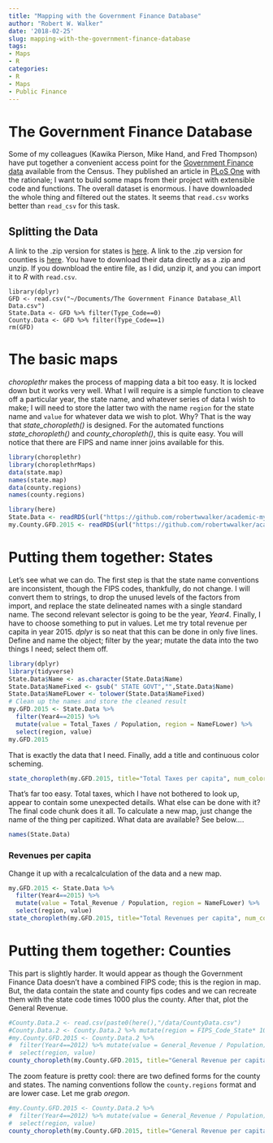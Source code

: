 ---
title: "Mapping with the Government Finance Database"
author: "Robert W. Walker"
date: '2018-02-25'
slug: mapping-with-the-government-finance-database
tags:
- Maps
- R
categories:
- R
- Maps
- Public Finance
---

# The Government Finance Database

Some of my colleagues (Kawika Pierson, Mike Hand, and Fred Thompson) have put together a convenient access point for the [Government Finance data](http://willamette.edu/mba/research_impact/public_datasets/index.html) available from the Census.  They published an article in [PLoS One](http://journals.plos.org/plosone/article/file?id=10.1371/journal.pone.0130119&type=printable) with the rationale;  I want to build some maps from their project with extensible code and functions.  The overall dataset is enormous.  I have downloaded the whole thing and filtered out the states.  It seems that `read.csv` works better than `read_csv` for this task.  

## Splitting the Data

A link to the .zip version for states is [here](http://www.willamette.edu/~kpierson/TheGovernmentFinanceDatabase_StateData.zip).  A link to the .zip version for counties is [here](http://www.willamette.edu/~kpierson/TheGovernmentFinanceDatabase_CountyData.zip).  You have to download their data directly as a .zip and unzip.  If you downbload the entire file, as I did, unzip it, and you can import it to $R$ with `read.csv`.

```
library(dplyr)
GFD <- read.csv("~/Documents/The Government Finance Database_All Data.csv")
State.Data <- GFD %>% filter(Type_Code==0)
County.Data <- GFD %>% filter(Type_Code==1)
rm(GFD)
```

# The basic maps

*choroplethr* makes the process of mapping data a bit too easy.  It is locked down but it works very well.  What I will require is a simple function to cleave off a particular year, the state name, and whatever series of data I wish to make; I will need to store the latter two with the name `region` for the state name and `value` for whatever data we wish to plot.  Why?  That is the way that *state_choropleth()* is designed.  For the automated functions *state_choropleth()* and *county_choropleth()*, this is quite easy.  You will notice that there are FIPS and name inner joins available for this.

```{r MapsDataBase, warning=FALSE, message=FALSE}
library(choroplethr)
library(choroplethrMaps)
data(state.map)
names(state.map)
data(county.regions)
names(county.regions)
```

```{r LData, eval=TRUE, echo=FALSE, message=FALSE, warning=FALSE}
library(here)
State.Data <- readRDS(url("https://github.com/robertwwalker/academic-mymod/raw/master/data/StateGFD.rds"))
my.County.GFD.2015 <- readRDS(url("https://github.com/robertwwalker/academic-mymod/raw/master/data/CountyGFD.rds"))
```

# Putting them together: States

Let's see what we can do.  The first step is that the state name conventions are inconsistent, though the FIPS codes, thankfully, do not change.  I will convert them to strings, to drop the unused levels of the factors from import, and replace the state delineated names with a single standard name.  The second relevant selector is going to be the year, *Year4*.  Finally, I have to choose something to put in values.  Let me try total revenue per capita in year 2015.  *dplyr* is so neat that this can be done in only five lines.  Define and name the object; filter by the year; mutate the data into the two things I need; select them off.

```{r DataBackground, message=FALSE,warning=FALSE}
library(dplyr)
library(tidyverse)
State.Data$Name <- as.character(State.Data$Name)
State.Data$NameFixed <- gsub(" STATE GOVT","",State.Data$Name)
State.Data$NameFLower <- tolower(State.Data$NameFixed)
# Clean up the names and store the cleaned result
my.GFD.2015 <- State.Data %>% 
  filter(Year4==2015) %>%
  mutate(value = Total_Taxes / Population, region = NameFLower) %>%
  select(region, value)
my.GFD.2015
```

That is exactly the data that I need.  Finally, add a title and continuous color scheming.

```{r MapTheData}
state_choropleth(my.GFD.2015, title="Total Taxes per capita", num_colors=1)
```

That's far too easy.  Total taxes, which I have not bothered to look up, appear to contain some unexpected details.  What else can be done with it?  The final code chunk does it all.  To calculate a new map, just change the name of the thing per capitized.  What data are available?  See below....

```{r NamesD}
names(State.Data)
```

### Revenues per capita

Change it up with a recalcalculation of the data and a new map.

```{r Finished2}
my.GFD.2015 <- State.Data %>% 
  filter(Year4==2015) %>%
  mutate(value = Total_Revenue / Population, region = NameFLower) %>%
  select(region, value)
state_choropleth(my.GFD.2015, title="Total Revenues per capita", num_colors=1)
```

# Putting them together: Counties

This part is slightly harder.  It would appear as though the Government Finance Data doesn't have a combined FIPS code; this is the region in map.  But, the data contain the state and county fips codes and we can recreate them with the state code times 1000 plus the county.  After that, plot the General Revenue.

```{r County1, message=FALSE,warning=FALSE}
#County.Data.2 <- read.csv(paste0(here(),"/data/CountyData.csv")
#County.Data.2 <- County.Data.2 %>% mutate(region = FIPS_Code_State* 1000 + FIPS_County)
#my.County.GFD.2015 <- County.Data.2 %>% 
#  filter(Year4==2012) %>% mutate(value = General_Revenue / Population) %>%
#  select(region, value)
county_choropleth(my.County.GFD.2015, title="General Revenue per capita")
```

The zoom feature is pretty cool: there are two defined forms for the county and states.  The naming conventions follow the `county.regions` format and are lower case.  Let me grab *oregon*.

```{r CountyMZ, message=FALSE,warning=FALSE}
#my.County.GFD.2015 <- County.Data.2 %>% 
#  filter(Year4==2012) %>% mutate(value = General_Revenue / Population) %>%
#  select(region, value)
county_choropleth(my.County.GFD.2015, title="General Revenue per capita", state_zoom="oregon")
```

